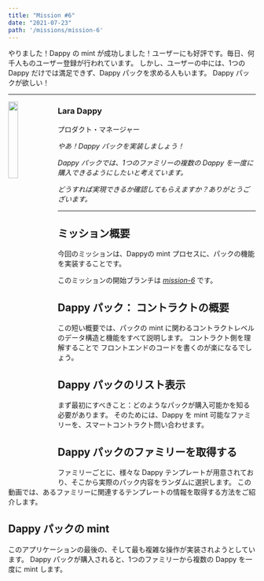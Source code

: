 ```yaml
---
title: "Mission #6"
date: "2021-07-23"
path: '/missions/mission-6'
---
```


やりました！Dappy の mint が成功しました！ユーザーにも好評です。毎日、何千人ものユーザー登録が行われています。
しかし、ユーザーの中には、1つの Dappy だけでは満足できず、Dappy パックを求める人もいます。
Dappy パックが欲しい！

---

<img src="https://d1mtab9ltfdpua.cloudfront.net/images/Dappy8.png" width="20%" style="float: left;" />

### Lara Dappy

プロダクト・マネージャー

*やあ！Dappy パックを実装しましょう！*

*Dappy パックでは、1つのファミリーの複数の Dappy を一度に購入できるようにしたいと考えています。*

*どうすれば実現できるか確認してもらえますか？ありがとうございます。*

---

## ミッション概要

今回のミッションは、Dappyの mint プロセスに、パックの機能を実装することです。

このミッションの開始ブランチは *[mission-6](https://github.com/bebner/crypto-dappy/tree/mission-6)* です。


## Dappy パック： コントラクトの概要

この短い概要では、パックの mint に関わるコントラクトレベルのデータ構造と機能をすべて説明します。
コントラクト側を理解することで フロントエンドのコードを書くのが楽になるでしょう。

<YoutubeEmbed embedId="ev7LwnH0gl0"/>

## Dappy パックのリスト表示

まず最初にすべきこと：どのようなパックが購入可能かを知る必要があります。
そのためには、Dappy を mint 可能なファミリーを、スマートコントラクト問い合わせます。

<YoutubeEmbed embedId="INunRFdPuek"/>


## Dappy パックのファミリーを取得する

ファミリーごとに、様々な Dappy テンプレートが用意されており、そこから実際のパック内容をランダムに選択します。
この動画では、あるファミリーに関連するテンプレートの情報を取得する方法をご紹介します。

<YoutubeEmbed embedId="1AuUcBDz-To"/>

## Dappy パックの mint

このアプリケーションの最後の、そして最も複雑な操作が実装されようとしています。
Dappy パックが購入されると、1つのファミリーから複数の Dappy を一度に mint します。

<YoutubeEmbed embedId="8Rav4AmqSKY"/>